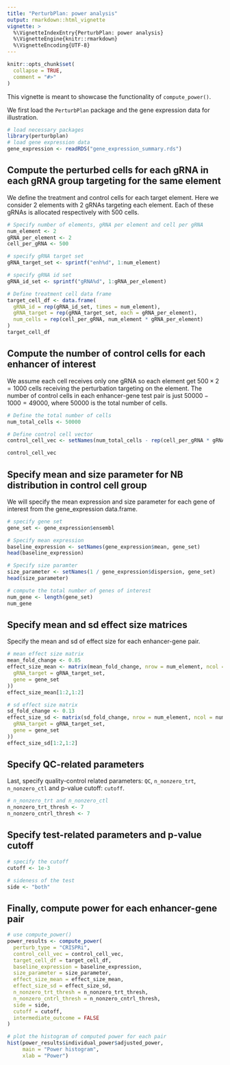 ```yaml
---
title: "PerturbPlan: power analysis"
output: rmarkdown::html_vignette
vignette: >
  %\VignetteIndexEntry{PerturbPlan: power analysis}
  %\VignetteEngine{knitr::rmarkdown}
  %\VignetteEncoding{UTF-8}
---
```


```r
knitr::opts_chunk$set(
  collapse = TRUE,
  comment = "#>"
)
```

This vignette is meant to showcase the functionality of `compute_power()`. 

We first load the `PerturbPlan` package and the gene expression data for illustration. 

```r
# load necessary packages
library(perturbplan)
# load gene expression data 
gene_expression <- readRDS("gene_expression_summary.rds")
```

## Compute the perturbed cells for each gRNA in each gRNA group targeting for the same element

We define the treatment and control cells for each target element. Here we consider $2$ elements with $2$ gRNAs targeting each element. Each of these gRNAs is allocated respectively with $500$ cells. 

```r
# Specify number of elements, gRNA per element and cell per gRNA
num_element <- 2
gRNA_per_element <- 2
cell_per_gRNA <- 500

# specify gRNA target set
gRNA_target_set <- sprintf("enh%d", 1:num_element)

# specify gRNA id set
gRNA_id_set <- sprintf("gRNA%d", 1:gRNA_per_element)

# Define treatment cell data frame
target_cell_df <- data.frame(
  gRNA_id = rep(gRNA_id_set, times = num_element),
  gRNA_target = rep(gRNA_target_set, each = gRNA_per_element),
  num_cells = rep(cell_per_gRNA, num_element * gRNA_per_element)
)
target_cell_df
```

## Compute the number of control cells for each enhancer of interest

We assume each cell receives only one gRNA so each element get $500\times 2=1000$ cells receiving the perturbation targeting on the element. The number of control cells in each enhancer-gene test pair is just $50000-1000=49000$, where $50000$ is the total number of cells.

```r
# Define the total number of cells
num_total_cells <- 50000

# Define control cell vector
control_cell_vec <- setNames(num_total_cells - rep(cell_per_gRNA * gRNA_per_element, num_element), gRNA_target_set)

control_cell_vec
```

## Specify mean and size parameter for NB distribution in control cell group

We will specify the mean expression and size parameter for each gene of interest from the gene_expression data.frame. 

```r
# specify gene set
gene_set <- gene_expression$ensembl

# Specify mean expression
baseline_expression <- setNames(gene_expression$mean, gene_set)
head(baseline_expression)

# Specify size paramter
size_parameter <- setNames(1 / gene_expression$dispersion, gene_set)
head(size_parameter)

# compute the total number of genes of interest
num_gene <- length(gene_set)
num_gene

```

## Specify mean and sd effect size matrices

Specify the mean and sd of effect size for each enhancer-gene pair.

```r
# mean effect size matrix
mean_fold_change <- 0.85
effect_size_mean <- matrix(mean_fold_change, nrow = num_element, ncol = num_gene, dimnames = list(
  gRNA_target = gRNA_target_set,
  gene = gene_set
))
effect_size_mean[1:2,1:2]

# sd effect size matrix
sd_fold_change <- 0.13
effect_size_sd <- matrix(sd_fold_change, nrow = num_element, ncol = num_gene, dimnames = list(
  gRNA_target = gRNA_target_set,
  gene = gene_set
))
effect_size_sd[1:2,1:2]

```

## Specify QC-related parameters

Last, specify quality-control related parameters: `QC`, `n_nonzero_trt`, `n_nonzero_ctl` and p-value cutoff: `cutoff`.


```r

# n_nonzero_trt and n_nonzero_ctl
n_nonzero_trt_thresh <- 7
n_nonzero_cntrl_thresh <- 7

```

## Specify test-related parameters and p-value cutoff

```r
# specify the cutoff
cutoff <- 1e-3

# sideness of the test
side <- "both"

```

## Finally, compute power for each enhancer-gene pair

```r
# use compute_power()
power_results <- compute_power(
  perturb_type = "CRISPRi",
  control_cell_vec = control_cell_vec,
  target_cell_df = target_cell_df,
  baseline_expression = baseline_expression,
  size_parameter = size_parameter,
  effect_size_mean = effect_size_mean,
  effect_size_sd = effect_size_sd,
  n_nonzero_trt_thresh = n_nonzero_trt_thresh,
  n_nonzero_cntrl_thresh = n_nonzero_cntrl_thresh,
  side = side,
  cutoff = cutoff,
  intermediate_outcome = FALSE
)

# plot the histogram of computed power for each pair
hist(power_results$individual_power$adjusted_power,
     main = "Power histogram",
     xlab = "Power")

```

